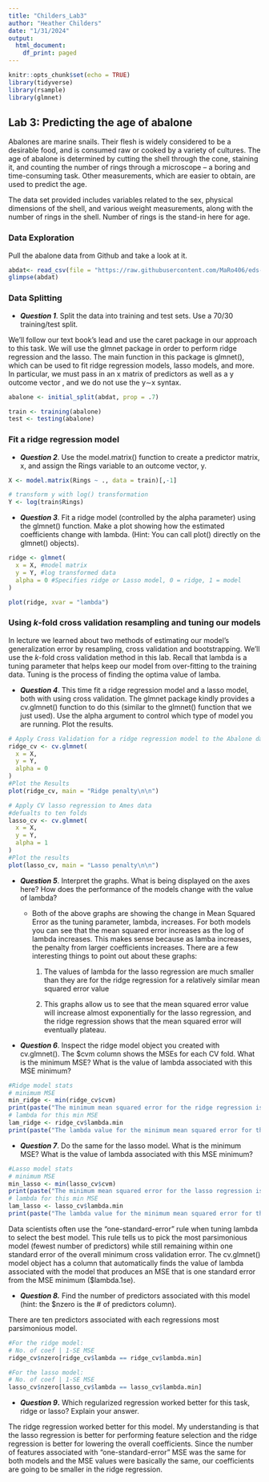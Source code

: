 ```yaml
---
title: "Childers_Lab3"
author: "Heather Childers"
date: "1/31/2024"
output:
  html_document:
    df_print: paged
---
```


```r
knitr::opts_chunk$set(echo = TRUE)
library(tidyverse)
library(rsample)
library(glmnet)
```

## Lab 3: Predicting the age of abalone

Abalones are marine snails. Their flesh is widely considered to be a desirable food, and is consumed raw or cooked by a variety of cultures. The age of abalone is determined by cutting the shell through the cone, staining it, and counting the number of rings through a microscope -- a boring and time-consuming task. Other measurements, which are easier to obtain, are used to predict the age.

The data set provided includes variables related to the sex, physical dimensions of the shell, and various weight measurements, along with the number of rings in the shell. Number of rings is the stand-in here for age.

### Data Exploration

Pull the abalone data from Github and take a look at it.

```r
abdat<- read_csv(file = "https://raw.githubusercontent.com/MaRo406/eds-232-machine-learning/main/data/abalone-data.csv")
glimpse(abdat)

```

### Data Splitting

-   ***Question 1***. Split the data into training and test sets. Use a 70/30 training/test split.

We'll follow our text book's lead and use the caret package in our approach to this task. We will use the glmnet package in order to perform ridge regression and the lasso. The main function in this package is glmnet(), which can be used to fit ridge regression models, lasso models, and more. In particular, we must pass in an x matrix of predictors as well as a y outcome vector , and we do not use the y∼x syntax.

```r
abalone <- initial_split(abdat, prop = .7)

train <- training(abalone)
test <- testing(abalone)
```

### Fit a ridge regression model

-   ***Question 2***. Use the model.matrix() function to create a predictor matrix, x, and assign the Rings variable to an outcome vector, y.

```r
X <- model.matrix(Rings ~ ., data = train)[,-1]

# transform y with log() transformation
Y <- log(train$Rings)
```

-   ***Question 3***. Fit a ridge model (controlled by the alpha parameter) using the glmnet() function. Make a plot showing how the estimated coefficients change with lambda. (Hint: You can call plot() directly on the glmnet() objects).

```r
ridge <- glmnet(
  x = X, #model matrix
  y = Y, #log transformed data
  alpha = 0 #Specifies ridge or Lasso model, 0 = ridge, 1 = model
)

plot(ridge, xvar = "lambda")
```

### Using *k*-fold cross validation resampling and tuning our models

In lecture we learned about two methods of estimating our model's generalization error by resampling, cross validation and bootstrapping. We'll use the *k*-fold cross validation method in this lab. Recall that lambda is a tuning parameter that helps keep our model from over-fitting to the training data. Tuning is the process of finding the optima value of lamba.

-   ***Question 4***. This time fit a ridge regression model and a lasso model, both with using cross validation. The glmnet package kindly provides a cv.glmnet() function to do this (similar to the glmnet() function that we just used). Use the alpha argument to control which type of model you are running. Plot the results.

```r
# Apply Cross Validation for a ridge regression model to the Abalone data.
ridge_cv <- cv.glmnet(
  x = X,
  y = Y,
  alpha = 0
)
#Plot the Results
plot(ridge_cv, main = "Ridge penalty\n\n")

# Apply CV lasso regression to Ames data
#defualts to ten folds
lasso_cv <- cv.glmnet(
  x = X,
  y = Y,
  alpha = 1
)
#Plot the results
plot(lasso_cv, main = "Lasso penalty\n\n")
```

-   ***Question 5***. Interpret the graphs. What is being displayed on the axes here? How does the performance of the models change with the value of lambda?

    -   Both of the above graphs are showing the change in Mean Squared Error as the tuning parameter, lambda, increases. For both models you can see that the mean squared error increases as the log of lambda increases. This makes sense because as lamba increases, the penalty from larger coefficients increases. There are a few interesting things to point out about these graphs:

        1.  The values of lambda for the lasso regression are much smaller than they are for the ridge regression for a relatively similar mean squared error value

        2.  This graphs allow us to see that the mean squared error value will increase almost exponentially for the lasso regression, and the ridge regression shows that the mean squared error will eventually plateau.

-   ***Question 6***. Inspect the ridge model object you created with cv.glmnet(). The \$cvm column shows the MSEs for each CV fold. What is the minimum MSE? What is the value of lambda associated with this MSE minimum?

```r
#Ridge model stats
# minimum MSE
min_ridge <- min(ridge_cv$cvm) 
print(paste("The minimum mean squared error for the ridge regression is",min_ridge))
# lambda for this min MSE
lam_ridge <- ridge_cv$lambda.min 
print(paste("The lambda value for the minimum mean squared error for the ridge regression is",lam_ridge))

```

-   ***Question 7***. Do the same for the lasso model. What is the minimum MSE? What is the value of lambda associated with this MSE minimum?

```r
#Lasso model stats
# minimum MSE
min_lasso <- min(lasso_cv$cvm) 
print(paste("The minimum mean squared error for the lasso regression is",min_lasso))
# lambda for this min MSE
lam_lasso <- lasso_cv$lambda.min 
print(paste("The lambda value for the minimum mean squared error for the lasso regression is",lam_lasso))
```

Data scientists often use the "one-standard-error" rule when tuning lambda to select the best model. This rule tells us to pick the most parsimonious model (fewest number of predictors) while still remaining within one standard error of the overall minimum cross validation error. The cv.glmnet() model object has a column that automatically finds the value of lambda associated with the model that produces an MSE that is one standard error from the MSE minimum (\$lambda.1se).

-   ***Question 8.*** Find the number of predictors associated with this model (hint: the \$nzero is the \# of predictors column).

There are ten predictors associated with each regressions most parsimonious model.

```r
#For the ridge model:
# No. of coef | 1-SE MSE
ridge_cv$nzero[ridge_cv$lambda == ridge_cv$lambda.min]

#For the lasso model:
# No. of coef | 1-SE MSE
lasso_cv$nzero[lasso_cv$lambda == lasso_cv$lambda.min]
```

-   ***Question 9*****.** Which regularized regression worked better for this task, ridge or lasso? Explain your answer.

The ridge regression worked better for this model. My understanding is that the lasso regression is better for performing feature selection and the ridge regression is better for lowering the overall coefficients. Since the number of features associated with "one-standard-error" MSE was the same for both models and the MSE values were basically the same, our coefficients are going to be smaller in the ridge regression.
